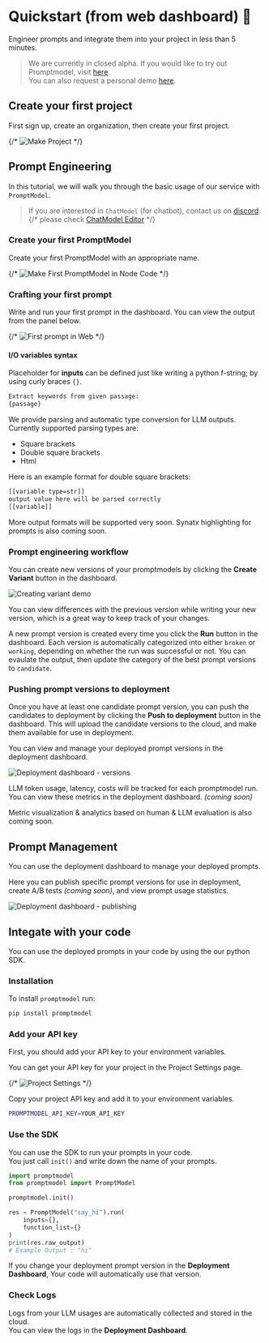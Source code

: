 
# Quickstart (from web dashboard) 🚀

Engineer prompts and integrate them into your project in less than 5 minutes.

> We are currently in closed alpha. If you would like to try out Promptmodel, visit [here](https://app.promptmodel.run).  
> You can also request a personal demo [here](./schedule-demo.mdx).

## Create your first project

First sign up, create an organization, then create your first project.

{/* ![Make Project](./img/make_project.gif) */}

## Prompt Engineering

In this tutorial, we will walk you through the basic usage of our service with `PromptModel`.

> If you are interested in `ChatModel` (for chatbot), contact us on [discord](https://discord.gg/2Y36M36tZf).
> {/* please check [ChatModel Editor](/docs/webpage/development_dashboard/chatmodel) */}

### Create your first PromptModel

Create your first PromptModel with an appropriate name.

{/* ![Make First PromptModel in Node Code](/demos/make_promptmodel_no_code.gif) */}

### Crafting your first prompt

Write and run your first prompt in the dashboard. You can view the output from the panel below.

{/* ![First prompt in Web](/demos/engineering_no_code.gif) */}

#### I/O variables syntax

Placeholder for **inputs** can be defined just like writing a python f-string; by using curly braces `{}`.

```txt
Extract keywords from given passage:
{passage}
```

We provide parsing and automatic type conversion for LLM outputs. Currently supported parsing types are:

- Square brackets
- Double square brackets
- Html

Here is an example format for double square brackets:

```txt
[[variable type=str]]
output value here will be parsed correctly
[[variable]]
```

More output formats will be supported very soon. Synatx highlighting for prompts is also coming soon.

### Prompt engineering workflow

You can create new versions of your promptmodels by clicking the **Create Variant** button in the dashboard.

![Creating variant demo](../img/promptmodel-demo-variant.gif)

You can view differences with the previous version while writing your new version, which is a great way to keep track of your changes.

A new prompt version is created every time you click the **Run** button in the dashboard. Each version is automatically categorized into either `broken` or `working`, depending on whether the run was successful or not. You can evaulate the output, then update the category of the best prompt versions to `candidate`.

### Pushing prompt versions to deployment

Once you have at least one candidate prompt version, you can push the candidates to deployment by clicking the **Push to deployment** button in the dashboard. This will upload the candidate versions to the cloud, and make them available for use in deployment.

You can view and manage your deployed prompt versions in the deployment dashboard.

![Deployment dashboard - versions](../img/promptmodel-deployment-versions.png)

LLM token usage, latency, costs will be tracked for each promptmodel run. You can view these metrics in the deployment dashboard. _(coming soon)_

<Callout type="info" emoji="✨">
  Metric visualization & analytics based on human & LLM evaluation is also
  coming soon.
</Callout>

## Prompt Management

You can use the deployment dashboard to manage your deployed prompts.

Here you can publish specific prompt versions for use in deployment, create A/B tests _(coming soon)_, and view prompt usage statistics.

![Deployment dashboard - publishing](../img/promptmodel-deployment-publish.png)

## Integate with your code

You can use the deployed prompts in your code by using the our python SDK.

### Installation

To install `promptmodel` run:

```bash copy
pip install promptmodel
```

### Add your API key

First, you should add your API key to your environment variables.

You can get your API key for your project in the Project Settings page.

{/* ![Project Settings](../img/promptmodel-project-settings.png) */}

Copy your project API key and add it to your environment variables.

```bash copy filename=".env"
PROMPTMODEL_API_KEY=YOUR_API_KEY
```

### Use the SDK

You can use the SDK to run your prompts in your code.  
You just call `init()` and write down the name of your prompts.

```python filename="your_code.py"
import promptmodel
from promptmodel import PromptModel

promptmodel.init()

res = PromptModel("say_hi").run(
	inputs={},
	function_list={}
)
print(res.raw_output)
# Example Output : "hi"
```

If you change your deployment prompt version in the **Deployment Dashboard**, Your code will automatically use that version.

### Check Logs

Logs from your LLM usages are automatically collected and stored in the cloud.  
You can view the logs in the **Deployment Dashboard**.
